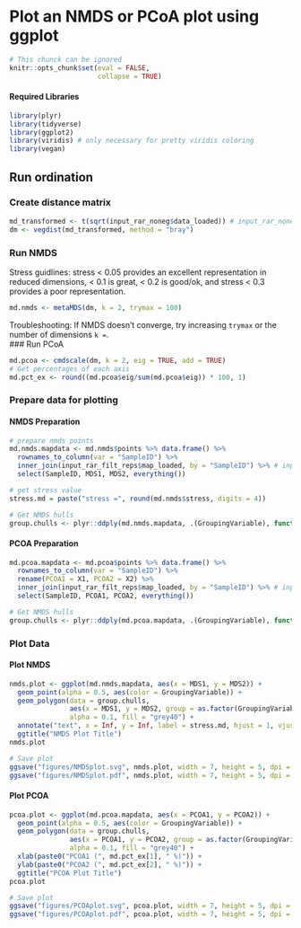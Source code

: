 # Plot an NMDS or PCoA plot using ggplot


````r
# This chunck can be ignored
knitr::opts_chunk$set(eval = FALSE,
                      collapse = TRUE)
````

#### Required Libraries

````r
library(plyr)
library(tidyverse)
library(ggplot2)
library(viridis) # only necessary for pretty viridis coloring
library(vegan)
````

## Run ordination
### Create distance matrix

````r
md_transformed <- t(sqrt(input_rar_noneg$data_loaded)) # input_rar_noneg$data_loaded is a taxa table from mctoolsr
dm <- vegdist(md_transformed, method = "bray")
````

### Run NMDS
Stress guidlines: stress < 0.05 provides an excellent representation in reduced dimensions, < 0.1 is great, < 0.2 is good/ok, and stress < 0.3 provides a poor representation. 


````r
md.nmds <- metaMDS(dm, k = 2, trymax = 100)
````

Troubleshooting: If NMDS doesn't converge, try increasing ```trymax``` or the number of dimensions ```k =```.  
### Run PCoA 

````r
md.pcoa <- cmdscale(dm, k = 2, eig = TRUE, add = TRUE)
# Get percentages of each axis
md.pct_ex <- round((md.pcoa$eig/sum(md.pcoa$eig)) * 100, 1)
````

### Prepare data for plotting
#### NMDS Preparation

````r
# prepare nmds points
md.nmds.mapdata <- md.nmds$points %>% data.frame() %>%
  rownames_to_column(var = "SampleID") %>%
  inner_join(input_rar_filt_reps$map_loaded, by = "SampleID") %>% # input_rar_filt_reps$map_loaded is the mapping file
  select(SampleID, MDS1, MDS2, everything())

# get stress value
stress.md = paste("stress =", round(md.nmds$stress, digits = 4))

# Get NMDS hulls
group.chulls <- plyr::ddply(md.nmds.mapdata, .(GroupingVariable), function(df) df[chull(df$MDS1, df$MDS2), ])
````

#### PCOA Preparation


````r
md.pcoa.mapdata <- md.pcoa$points %>% data.frame() %>%
  rownames_to_column(var = "SampleID") %>%
  rename(PCOA1 = X1, PCOA2 = X2) %>%
  inner_join(input_rar_filt_reps$map_loaded, by = "SampleID") %>% # input_rar_filt_reps$map_loaded is the mapping file
  select(SampleID, PCOA1, PCOA2, everything())

# Get NMDS hulls
group.chulls <- plyr::ddply(md.pcoa.mapdata, .(GroupingVariable), function(df) df[chull(df$PCOA1, df$PCOA2), ])
````

### Plot Data
#### Plot NMDS

````r
nmds.plot <- ggplot(md.nmds.mapdata, aes(x = MDS1, y = MDS2)) +
  geom_point(alpha = 0.5, aes(color = GroupingVariable)) + 
  geom_polygon(data = group.chulls, 
               aes(x = MDS1, y = MDS2, group = as.factor(GroupingVariable)), 
               alpha = 0.1, fill = "grey40") +
  annotate("text", x = Inf, y = Inf, label = stress.md, hjust = 1, vjust = 1) +
  ggtitle("NMDS Plot Title")
nmds.plot

# Save plot 
ggsave("figures/NMDSplot.svg", nmds.plot, width = 7, height = 5, dpi = 400)
ggsave("figures/NMDSplot.pdf", nmds.plot, width = 7, height = 5, dpi = 400)
````

#### Plot PCOA

````r
pcoa.plot <- ggplot(md.pcoa.mapdata, aes(x = PCOA1, y = PCOA2)) +
  geom_point(alpha = 0.5, aes(color = GroupingVariable)) + 
  geom_polygon(data = group.chulls, 
               aes(x = PCOA1, y = PCOA2, group = as.factor(GroupingVariable)), 
               alpha = 0.1, fill = "grey40") +
  xlab(paste0("PCOA1 (", md.pct_ex[1], " %)")) + 
  ylab(paste0("PCOA2 (", md.pct_ex[2], " %)")) + 
  ggtitle("PCOA Plot Title")
pcoa.plot 

# Save plot 
ggsave("figures/PCOAplot.svg", pcoa.plot, width = 7, height = 5, dpi = 400)
ggsave("figures/PCOAplot.pdf", pcoa.plot, width = 7, height = 5, dpi = 400)
````

